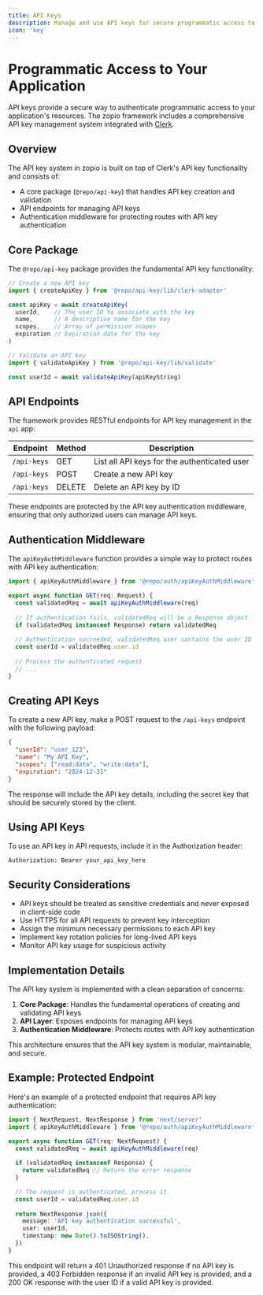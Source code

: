 ```yaml
---
title: API Keys
description: Manage and use API keys for secure programmatic access to your application's resources.
icon: 'key'
---
```


# Programmatic Access to Your Application

API keys provide a secure way to authenticate programmatic access to your application's resources. The zopio framework includes a comprehensive API key management system integrated with [Clerk](https://clerk.com/).

## Overview

The API key system in zopio is built on top of Clerk's API key functionality and consists of:

- A core package (`@repo/api-key`) that handles API key creation and validation
- API endpoints for managing API keys
- Authentication middleware for protecting routes with API key authentication

## Core Package

The `@repo/api-key` package provides the fundamental API key functionality:

```typescript
// Create a new API key
import { createApiKey } from '@repo/api-key/lib/clerk-adapter'

const apiKey = await createApiKey(
  userId,    // The user ID to associate with the key
  name,      // A descriptive name for the key
  scopes,    // Array of permission scopes
  expiration // Expiration date for the key
)

// Validate an API key
import { validateApiKey } from '@repo/api-key/lib/validate'

const userId = await validateApiKey(apiKeyString)
```

## API Endpoints

The framework provides RESTful endpoints for API key management in the `api` app:

| Endpoint | Method | Description |
|----------|--------|-------------|
| `/api-keys` | GET | List all API keys for the authenticated user |
| `/api-keys` | POST | Create a new API key |
| `/api-keys` | DELETE | Delete an API key by ID |

These endpoints are protected by the API key authentication middleware, ensuring that only authorized users can manage API keys.

## Authentication Middleware

The `apiKeyAuthMiddleware` function provides a simple way to protect routes with API key authentication:

```typescript
import { apiKeyAuthMiddleware } from '@repo/auth/apiKeyAuthMiddleware'

export async function GET(req: Request) {
  const validatedReq = await apiKeyAuthMiddleware(req)
  
  // If authentication fails, validatedReq will be a Response object
  if (validatedReq instanceof Response) return validatedReq
  
  // Authentication succeeded, validatedReq.user contains the user ID
  const userId = validatedReq.user.id
  
  // Process the authenticated request
  // ...
}
```

## Creating API Keys

To create a new API key, make a POST request to the `/api-keys` endpoint with the following payload:

```json
{
  "userId": "user_123",
  "name": "My API Key",
  "scopes": ["read:data", "write:data"],
  "expiration": "2024-12-31"
}
```

The response will include the API key details, including the secret key that should be securely stored by the client.

## Using API Keys

To use an API key in API requests, include it in the Authorization header:

```
Authorization: Bearer your_api_key_here
```

## Security Considerations

- API keys should be treated as sensitive credentials and never exposed in client-side code
- Use HTTPS for all API requests to prevent key interception
- Assign the minimum necessary permissions to each API key
- Implement key rotation policies for long-lived API keys
- Monitor API key usage for suspicious activity

## Implementation Details

The API key system is implemented with a clean separation of concerns:

1. **Core Package**: Handles the fundamental operations of creating and validating API keys
2. **API Layer**: Exposes endpoints for managing API keys
3. **Authentication Middleware**: Protects routes with API key authentication

This architecture ensures that the API key system is modular, maintainable, and secure.

## Example: Protected Endpoint

Here's an example of a protected endpoint that requires API key authentication:

```typescript
import { NextRequest, NextResponse } from 'next/server'
import { apiKeyAuthMiddleware } from '@repo/auth/apiKeyAuthMiddleware'

export async function GET(req: NextRequest) {
  const validatedReq = await apiKeyAuthMiddleware(req)
  
  if (validatedReq instanceof Response) {
    return validatedReq // Return the error response
  }

  // The request is authenticated, process it
  const userId = validatedReq.user.id
  
  return NextResponse.json({
    message: 'API key authentication successful',
    user: userId,
    timestamp: new Date().toISOString(),
  })
}
```

This endpoint will return a 401 Unauthorized response if no API key is provided, a 403 Forbidden response if an invalid API key is provided, and a 200 OK response with the user ID if a valid API key is provided.
